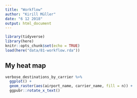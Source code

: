 ```yaml
---
title: "Workflow"
author: "Kirill Müller"
date: "6 12 2018"
output: html_document
---
```


```r
library(tidyverse)
library(here)
knitr::opts_chunk$set(echo = TRUE)
load(here("data/81-workflow.rda"))
```

## My heat map

```r
verbose_destinations_by_carrier %>%
  ggplot() +
  geom_raster(aes(airport_name, carrier_name, fill = n)) +
  ggpubr::rotate_x_text()
```
